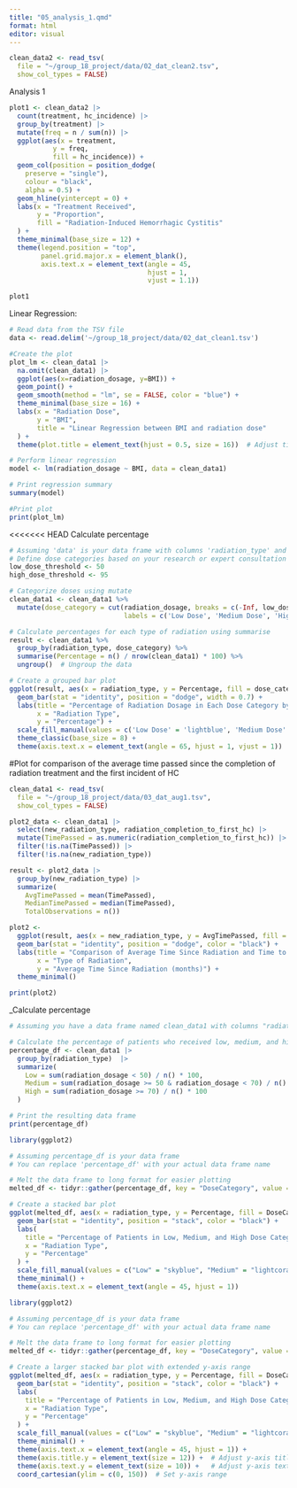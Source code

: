 ```yaml
---
title: "05_analysis_1.qmd"
format: html
editor: visual
---
```


```r
clean_data2 <- read_tsv(
  file = "~/group_18_project/data/02_dat_clean2.tsv",
  show_col_types = FALSE)
```

Analysis 1

```r


plot1 <- clean_data2 |> 
  count(treatment, hc_incidence) |>
  group_by(treatment) |>
  mutate(freq = n / sum(n)) |>
  ggplot(aes(x = treatment, 
           y = freq,
           fill = hc_incidence)) +  
  geom_col(position = position_dodge(
    preserve = "single"),
    colour = "black",
    alpha = 0.5) +
  geom_hline(yintercept = 0) +
  labs(x = "Treatment Received",    
       y = "Proportion",              
       fill = "Radiation-Induced Hemorrhagic Cystitis"     
  ) +
  theme_minimal(base_size = 12) +
  theme(legend.position = "top",
        panel.grid.major.x = element_blank(),
        axis.text.x = element_text(angle = 45,
                                   hjust = 1,
                                   vjust = 1.1))

plot1
```

Linear Regression:

```r
# Read data from the TSV file
data <- read.delim('~/group_18_project/data/02_dat_clean1.tsv')

#Create the plot
plot_lm <- clean_data1 |> 
  na.omit(clean_data1) |> 
  ggplot(aes(x=radiation_dosage, y=BMI)) +
  geom_point() +
  geom_smooth(method = "lm", se = FALSE, color = "blue") +
  theme_minimal(base_size = 16) +
  labs(x = "Radiation Dose",    
       y = "BMI",              
       title = "Linear Regression between BMI and radiation dose"     
  ) +
  theme(plot.title = element_text(hjust = 0.5, size = 16))  # Adjust title position and size

# Perform linear regression
model <- lm(radiation_dosage ~ BMI, data = clean_data1)

# Print regression summary
summary(model)

#Print plot
print(plot_lm)

```

\<\<\<\<\<\<\< HEAD Calculate percentage

```r
# Assuming 'data' is your data frame with columns 'radiation_type' and 'radiation_dosage'
# Define dose categories based on your research or expert consultation
low_dose_threshold <- 50
high_dose_threshold <- 95

# Categorize doses using mutate
clean_data1 <- clean_data1 %>%
  mutate(dose_category = cut(radiation_dosage, breaks = c(-Inf, low_dose_threshold, high_dose_threshold, Inf),
                             labels = c('Low Dose', 'Medium Dose', 'High Dose')))

# Calculate percentages for each type of radiation using summarise
result <- clean_data1 %>%
  group_by(radiation_type, dose_category) %>%
  summarise(Percentage = n() / nrow(clean_data1) * 100) %>%
  ungroup()  # Ungroup the data

# Create a grouped bar plot
ggplot(result, aes(x = radiation_type, y = Percentage, fill = dose_category)) +
  geom_bar(stat = "identity", position = "dodge", width = 0.7) +
  labs(title = "Percentage of Radiation Dosage in Each Dose Category by Radiation Type",
       x = "Radiation Type",
       y = "Percentage") +
  scale_fill_manual(values = c('Low Dose' = 'lightblue', 'Medium Dose' = 'lightgreen', 'High Dose' = 'lightcoral', 'NAs'='darkgrey')) +
  theme_classic(base_size = 8) + 
  theme(axis.text.x = element_text(angle = 65, hjust = 1, vjust = 1))


```

#Plot for comparison of the average time passed since the completion of radiation treatment and the first incident of HC

```r
clean_data1 <- read_tsv(
  file = "~/group_18_project/data/03_dat_aug1.tsv",
  show_col_types = FALSE)
```

```r
plot2_data <- clean_data1 |>
  select(new_radiation_type, radiation_completion_to_first_hc) |>
  mutate(TimePassed = as.numeric(radiation_completion_to_first_hc)) |>
  filter(!is.na(TimePassed)) |> 
  filter(!is.na(new_radiation_type)) 

result <- plot2_data |>
  group_by(new_radiation_type) |>
  summarize(
    AvgTimePassed = mean(TimePassed),
    MedianTimePassed = median(TimePassed),
    TotalObservations = n())

plot2 <- 
  ggplot(result, aes(x = new_radiation_type, y = AvgTimePassed, fill = new_radiation_type)) +
  geom_bar(stat = "identity", position = "dodge", color = "black") +
  labs(title = "Comparison of Average Time Since Radiation and Time to HC",
       x = "Type of Radiation",
       y = "Average Time Since Radiation (months)") +
  theme_minimal()

print(plot2)
```

\_Calculate percentage

```r
# Assuming you have a data frame named clean_data1 with columns "radiation_type" and "radiation_dosage"

# Calculate the percentage of patients who received low, medium, and high doses for each radiation type
percentage_df <- clean_data1 |> 
  group_by(radiation_type)  |> 
  summarize(
    Low = sum(radiation_dosage < 50) / n() * 100,
    Medium = sum(radiation_dosage >= 50 & radiation_dosage < 70) / n() * 100,
    High = sum(radiation_dosage >= 70) / n() * 100
  )

# Print the resulting data frame
print(percentage_df)

```

```r
library(ggplot2)

# Assuming percentage_df is your data frame
# You can replace 'percentage_df' with your actual data frame name

# Melt the data frame to long format for easier plotting
melted_df <- tidyr::gather(percentage_df, key = "DoseCategory", value = "Percentage", -radiation_type)

# Create a stacked bar plot
ggplot(melted_df, aes(x = radiation_type, y = Percentage, fill = DoseCategory)) +
  geom_bar(stat = "identity", position = "stack", color = "black") +
  labs(
    title = "Percentage of Patients in Low, Medium, and High Dose Categories",
    x = "Radiation Type",
    y = "Percentage"
  ) +
  scale_fill_manual(values = c("Low" = "skyblue", "Medium" = "lightcoral", "High" = "gold")) +
  theme_minimal() +
  theme(axis.text.x = element_text(angle = 45, hjust = 1))

```

```r
library(ggplot2)

# Assuming percentage_df is your data frame
# You can replace 'percentage_df' with your actual data frame name

# Melt the data frame to long format for easier plotting
melted_df <- tidyr::gather(percentage_df, key = "DoseCategory", value = "Percentage", -radiation_type)

# Create a larger stacked bar plot with extended y-axis range
ggplot(melted_df, aes(x = radiation_type, y = Percentage, fill = DoseCategory)) +
  geom_bar(stat = "identity", position = "stack", color = "black") +
  labs(
    title = "Percentage of Patients in Low, Medium, and High Dose Categories",
    x = "Radiation Type",
    y = "Percentage"
  ) +
  scale_fill_manual(values = c("Low" = "skyblue", "Medium" = "lightcoral", "High" = "gold")) +
  theme_minimal() +
  theme(axis.text.x = element_text(angle = 45, hjust = 1)) +
  theme(axis.title.y = element_text(size = 12)) +  # Adjust y-axis title size
  theme(axis.text.y = element_text(size = 10)) +   # Adjust y-axis text size
  coord_cartesian(ylim = c(0, 150))  # Set y-axis range

```
